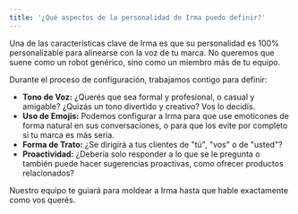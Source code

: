 ```yaml
---
title: '¿Qué aspectos de la personalidad de Irma puedo definir?'
---
```


Una de las características clave de Irma es que su personalidad es 100% personalizable para alinearse con la voz de tu marca. No queremos que suene como un robot genérico, sino como un miembro más de tu equipo.

Durante el proceso de configuración, trabajamos contigo para definir:

* **Tono de Voz:** ¿Querés que sea formal y profesional, o casual y amigable? ¿Quizás un tono divertido y creativo? Vos lo decidís.
* **Uso de Emojis:** Podemos configurar a Irma para que use emoticones de forma natural en sus conversaciones, o para que los evite por completo si tu marca es más seria.
* **Forma de Trato:** ¿Se dirigirá a tus clientes de "tú", "vos" o de "usted"?
* **Proactividad:** ¿Debería solo responder a lo que se le pregunta o también puede hacer sugerencias proactivas, como ofrecer productos relacionados?

Nuestro equipo te guiará para moldear a Irma hasta que hable exactamente como vos querés.